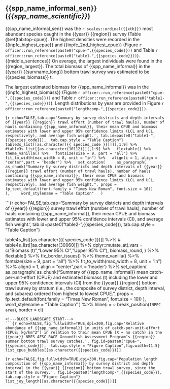 ## {{spp_name_informal_sen}} (*{{spp_name_scientific}}*)

{{spp_name_informal_sen}} was the `r scales::ordinal({{xth}})` most abundant species caught in the {{year}} {{region}} survey (Table \@ref(tab:top-cpue)). The highest densities were recorded in the {{inpfc_highest_cpue}} and {{inpfc_2nd_highest_cpue}} (Figure `r officer::run_reference(paste0("cpue-",{{species_code}}))` and  Table `r officer::run_reference(paste0("table1-",{{species_code}}))`). {{middle_sentences}} On average, the largest individuals were found in the {{region_largest}}. The total biomass of {{spp_name_informal}} in the {{year}} {{survname_long}} bottom trawl survey was estimated to be {{species_biomass}} t. 

The largest estimated biomass for {{spp_name_informal}} was in the {{inpfc_highest_biomass}} (Figure `r officer::run_reference(paste0("cpue-",{{species_code}}))` and Table `r officer::run_reference(paste0("table1-",{{species_code}}))`). Length distributions by year are provided in Figure `r officer::run_reference(paste0("lengthcomp-",{{species_code}}))`.


\newpage
```{r echo=FALSE,tab.cap='Summary by survey districts and depth intervals of {{year}} {{region}} trawl effort (number of trawl hauls), number of hauls containing {{spp_name_informal}}, their mean CPUE and biomass estimates with lower and upper 95% confidence limits (LCL and UCL, respectively), and average fish weight.', tab.id=paste0("table1-",{{species_code}}),  tab.cap.style = "Table Caption"}
table3s_list[[as.character({{ species_code }})]][,1:9] %>%
  #table3s_list[[as.character(10112)]][,1:9] %>%
  flextable() %>%
  theme_vanilla() %>%
  fontsize(size = 9, part = "all") %>%
  fit_to_width(max_width = 8, unit = "in") %>%
  align(i = 1, align = "center",part = 'header') %>%
  set_caption(
    as_paragraph(
      as_chunk("Summary by survey districts and depth intervals of {{year}} {{region}} trawl effort (number of trawl hauls), number of hauls containing {{spp_name_informal}}, their mean CPUE and biomass estimates with lower and upper 95% confidence limits (LCL and UCL, respectively), and average fish weight.", props = fp_text_default(font.family = "Times New Roman", font.size = 10))
    ),
    word_stylename = "Table Caption"
  ) 
```


\newpage
```{r echo=FALSE,tab.cap='Summary by survey districts and depth intervals of {{year}} {{region}} survey trawl effort (number of trawl hauls), number of hauls containing {{spp_name_informal}}, their mean CPUE and biomass estimates with lower and upper 95% confidence intervals (CI), and average fish weight.', tab.id=paste0("table2-",{{species_code}}),  tab.cap.style = "Table Caption"}

table4s_list[[as.character({{ species_code }})]] %>%
# table4s_list[[as.character(30060)]] %>%
  dplyr::mutate_at(.vars = c("Biomass (t)","Lower 95% CI","Upper 95% CI"), biomass_round,
                ) %>%
  flextable() %>%
  fix_border_issues() %>%
  theme_vanilla() %>%
  fontsize(size = 9, part = "all") %>%
  fit_to_width(max_width = 8, unit = "in") %>%
  align(i = 1, align = "center",part = 'header') %>%
  set_caption(
    as_paragraph(
      as_chunk("Summary of {{spp_name_informal}} mean catch-per-unit-effort (CPUE) and estimated biomass (t) including the lower and upper 95% confidence intervals (CI) from the {{year}} {{region}} bottom trawl survey by stratum (i.e., the composite of survey district, depth interval, and subarea) ordered from highest to lowest CPUE.", props = fp_text_default(font.family = "Times New Roman", font.size = 10))
    ),
    word_stylename = "Table Caption"
  ) %>%
  hline(i = ~ break_position(`INPFC area`), border = cl)
```
<!---BLOCK_LANDSCAPE_START--->
```{r echo=FALSE,fig.fullwidth=TRUE,dpi=300,fig.cap='Relative abundance of {{spp_name_informal}} in units of catch-per-unit-effort (CPUE; kg/km^2^) in relation to their mean CPUE (X = no catch) in the {{year}} NMFS AFSC RACE Groundfish Assessment Program’s {{region}} summer bottom trawl survey catches.', fig.id=paste0("cpue-",{{species_code}}),  tab.cap.style = "Figure Caption",fig.width=11.5}
list_cpue_bubbles[[as.character({{species_code}})]]
```
<!---BLOCK_LANDSCAPE_STOP--->

```{r echo=FALSE,fig.fullwidth=TRUE,dpi=300,fig.cap='Population length composition of {{spp_name_informal}} by survey district and depth interval in the {{year}} {{region}} bottom trawl survey, since the start of the survey.', fig.id=paste0("lengthcomp-",{{species_code}}),  tab.cap.style = "Figure Caption"}
list_joy_length[[as.character({{species_code}})]]
```
